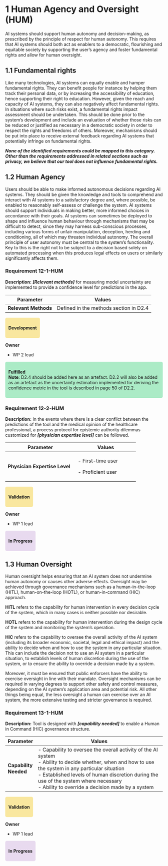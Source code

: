 # 1 Human Agency and Oversight (HUM)

AI systems should support human autonomy and decision-making, as prescribed by the principle of respect for human autonomy. This requires that AI systems should both act as enablers to a democratic, flourishing and equitable society by supporting the user’s agency and foster fundamental rights and allow for human oversight.

## 1.1 Fundamental rights

Like many technologies, AI systems can equally enable and hamper fundamental rights. They can benefit people for instance by helping them track their personal data, or by increasing the accessibility of education, hence supporting their right to education. However, given the reach and capacity of AI systems, they can also negatively affect fundamental rights. In situations where such risks exist, a fundamental rights impact assessment should be undertaken. This should be done prior to the system’s development and include an evaluation of whether those risks can be reduced or justified as necessary in a democratic society in order to respect the rights and freedoms of others. Moreover, mechanisms should be put into place to receive external feedback regarding AI systems that potentially infringe on fundamental rights.

***None of the identified requirements could be mapped to this category. Other than the requirements addressed in related sections such as privacy, we believe that our tool does not influence fundamental rights.***

## 1.2 Human Agency

Users should be able to make informed autonomous decisions regarding AI systems. They should be given the knowledge and tools to comprehend and interact with AI systems to a satisfactory degree and, where possible, be enabled to reasonably self-assess or challenge the system. AI systems should support individuals in making better, more informed choices in accordance with their goals. AI systems can sometimes be deployed to shape and influence human behaviour through mechanisms that may be difficult to detect, since they may harness sub-conscious processes, including various forms of unfair manipulation, deception, herding and conditioning, all of which may threaten individual autonomy. The overall principle of user autonomy must be central to the system’s functionality. Key to this is the right not to be subject to a decision based solely on automated processing when this produces legal effects on users or similarly significantly affects them.

### Requirement 12-1-HUM {#12-1-hum}

**Description:** ***\[Relevant methods\]*** for measuring model uncertainty are implemented to provide a confidence level for predictions in the app.

| **Parameter**        | **Values**                            |
|----------------------|---------------------------------------|
| **Relevant Methods** | Defined in the methods section in D2.4|

<div style="background-color:#f9e79f; padding:10px; border-radius:5px; display:inline-block;">
**Development**
</div>

**Owner**

-   WP 2 lead

::: {style="background-color:#abebc6; padding:10px; border-radius:5px; display:inline-block;"}
**Fulfilled**
<br>**Note**: D2.4 should be added here as an artefact. D2.2 will also be added as an artefact as the uncertainty estimation implemented for deriving the confidence metric in the tool is described in page 50 of D2.2.
:::

### Requirement 12-2-HUM {#12-2-hum}

**Description:** In the events where there is a clear conflict between the predictions of the tool and the medical opinion of the healthcare professional, a process protocol for epistemic authority dilemmas customized for ***\[physician expertise level\]*** can be followed.

+-------------------------------+---------------------------+
| **Parameter**                 | **Values**                |
+===============================+===========================+
| **Physician Expertise Level** | \- First-time user        |
|                               |                           |
|                               | \- Proficient user        |
|                               |                           |
+-------------------------------+---------------------------+

<div style="background-color:#f9e79f; padding:10px; border-radius:5px; display:inline-block;">
**Validation**
</div>

**Owner**

-   WP 1 lead

::: {style="background-color:#e8daef; padding:10px; border-radius:5px; display:inline-block;"}
**In Progress**
:::

## 1.3 Human Oversight

Human oversight helps ensuring that an AI system does not undermine human autonomy or causes other adverse effects. Oversight may be achieved through governance mechanisms such as a human-in-the-loop (HITL), human-on-the-loop (HOTL), or human-in-command (HIC) approach.  

**HITL** refers to the capability for human intervention in every decision cycle of the system, which in many cases is neither possible nor desirable.  

**HOTL** refers to the capability for human intervention during the design cycle of the system and monitoring the system’s operation.  

**HIC** refers to the capability to oversee the overall activity of the AI system (including its broader economic, societal, legal and ethical impact) and the ability to decide when and how to use the system in any particular situation. This can include the decision not to use an AI system in a particular situation, to establish levels of human discretion during the use of the system, or to ensure the ability to override a decision made by a system.  

Moreover, it must be ensured that public enforcers have the ability to exercise oversight in line with their mandate. Oversight mechanisms can be required in varying degrees to support other safety and control measures, depending on the AI system’s application area and potential risk. All other things being equal, the less oversight a human can exercise over an AI system, the more extensive testing and stricter governance is required. 

### Requirement 13-1-HUM {#13-1-hum}

**Description:** Tool is designed with ***\[capability needed\]*** to enable a Human in Command (HIC) governance structure.

+-----------------------+---------------------------------------------------------------------------------------------------------------------------------------------------------------------------------------------------------------------------------------------------------------------------------------------------------+
| **Parameter**         | **Values**                                                                                                                                                                                                                                                                                              |
+=======================+=========================================================================================================================================================================================================================================================================================================+
| **Capability Needed** | \- Capability to oversee the overall activity of the AI system<br>- Ability to decide whether, when and how to use the system in any particular situation<br>- Established levels of human discretion during the use of the system where necessary<br>- Ability to override a decision made by a system |
+-----------------------+---------------------------------------------------------------------------------------------------------------------------------------------------------------------------------------------------------------------------------------------------------------------------------------------------------+

<div style="background-color:#f9e79f; padding:10px; border-radius:5px; display:inline-block;">
**Validation**
</div>

**Owner**

-   WP 1 lead

::: {style="background-color:#e8daef; padding:10px; border-radius:5px; display:inline-block;"}
**In Progress**
:::

